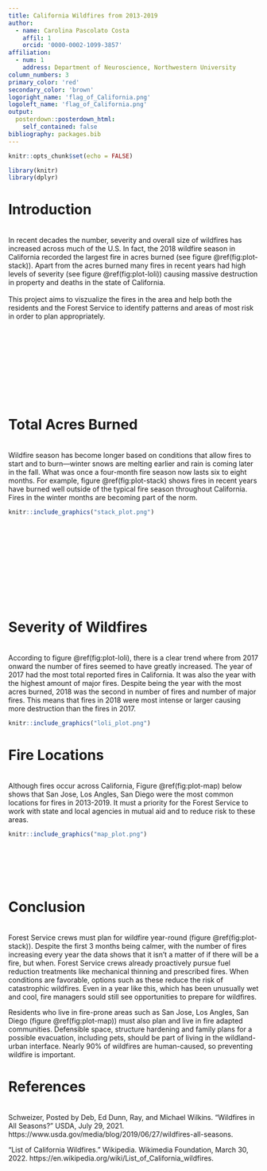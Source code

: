 ```yaml
---
title: California Wildfires from 2013-2019
author:
  - name: Carolina Pascolato Costa
    affil: 1
    orcid: '0000-0002-1099-3857'
affiliation:
  - num: 1
    address: Department of Neuroscience, Northwestern University
column_numbers: 3
primary_color: 'red'
secondary_color: 'brown'
logoright_name: 'flag_of_California.png'
logoleft_name: 'flag_of_California.png'
output: 
  posterdown::posterdown_html:
    self_contained: false
bibliography: packages.bib
---
```


```r
knitr::opts_chunk$set(echo = FALSE)
```

```r
library(knitr)
library(dplyr)
```


# Introduction
<br>
In recent decades the number, severity and overall size of wildfires has increased across much of the U.S. In fact, the 2018 wildfire season in California recorded the largest fire in acres burned (see figure \@ref(fig:plot-stack)). Apart from the acres burned many fires in recent years had high levels of severity (see figure \@ref(fig:plot-loli)) causing massive destruction in property and deaths in the state of California.
<br>
<br>
This project aims to viszualize the fires in the area and help both the residents and the Forest Service to identify patterns and areas of most risk in order to plan appropriately.
<br>
<br>
<br>
<br>
<br>
<br>
<br>
<br>
<br>
<br>

# Total Acres Burned
<br>
Wildfire season has become longer based on conditions that allow fires to start and to burn—winter snows are melting earlier and rain is coming later in the fall. What was once a four-month fire season now lasts six to eight months. For example, figure \@ref(fig:plot-stack) shows fires in recent years have burned well outside of the typical fire season throughout California. Fires in the winter months are becoming part of the norm.

```r
knitr::include_graphics("stack_plot.png")
```
<br>
<br>
<br>
<br>
<br>
<br>
<br>
<br>
<br>

# Severity of Wildfires
<br>
According to figure \@ref(fig:plot-loli), there is a clear trend where from 2017 onward the number of fires seemed to have greatly increased. The year of 2017 had the most total reported fires in California. It was also the year with the highest amount of major fires. Despite being the year with the most acres burned, 2018 was the second in number of fires and number of major fires. This means that fires in 2018 were most intense or larger causing more destruction than the fires in 2017. 


```r
knitr::include_graphics("loli_plot.png")
```


# Fire Locations
<br>
Although fires occur across California, Figure \@ref(fig:plot-map) below shows that San Jose, Los Angles, San Diego were the most common locations for fires in 2013-2019. It must a priority for the Forest Service to work with state and local agencies in mutual aid and to reduce risk to these areas. 

```r
knitr::include_graphics("map_plot.png")
```

<br>
<br>
<br>
<br>

# Conclusion
<br>
Forest Service crews must plan for wildfire year-round (figure \@ref(fig:plot-stack)). Despite the first 3 months being calmer, with the number of fires increasing every year the data shows that it isn’t a matter of if there will be a fire, but when. Forest Service crews already proactively pursue fuel reduction treatments like mechanical thinning and prescribed fires. When conditions are favorable, options such as these reduce the risk of catastrophic wildfires. Even in a year like this, which has been unusually wet and cool, fire managers sould still see opportunities to prepare for wildfires. 

Residents who live in fire-prone areas such as  San Jose, Los Angles, San Diego (figure \@ref(fig:plot-map)) must also plan and live in fire adapted communities. Defensible space, structure hardening and family plans for a possible evacuation, including pets, should be part of living in the wildland-urban interface. Nearly 90% of wildfires are human-caused, so preventing wildfire is important.


# References
<br>
Schweizer, Posted by Deb, Ed Dunn, Ray, and Michael Wilkins. “Wildfires in All Seasons?” USDA, July 29, 2021. https://www.usda.gov/media/blog/2019/06/27/wildfires-all-seasons. 

“List of California Wildfires.” Wikipedia. Wikimedia Foundation, March 30, 2022. https://en.wikipedia.org/wiki/List_of_California_wildfires. 
